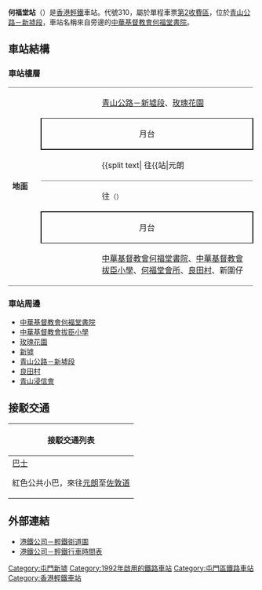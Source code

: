 {{not|何福堂|中華基督教會何福堂書院|中華基督教會何福堂小學}}
{{noteTA
|1=月台}}
{{Infobox station
|name = 何福堂
|eng_name = Hoh Fuk Tong
|linecolour={{輕鐵顏色|614}}
|linecolour2={{輕鐵顏色|614P}}
|image = LRT Hoh Fuk Tong Stop part ten in March 2021.jpg
|caption = 從新墟橋俯瞰何福堂站
|borough = {{HKG}}[[新界|新界]][[屯門區|屯門區]]
|address = [[青山公路#新墟段|青山公路－新墟段]][[中華基督教會香港區會#學校列表|中華基督教會拔臣小學]]對出
|coordinates = {{Coord|22|23|51.36|N|113|58|40.4|E|display=it|type:railwaystation}}
|elevation = 
|operator = [[香港鐵路有限公司|香港鐵路有限公司]]
|lines = {{香港輕鐵路綫|614}}{{香港輕鐵路綫|614P}}
|distance = 
|platform = 2個[[側式月台|側式月台]]
|tracks = 2條
|connections = 
|farezone = [[輕鐵第2收費區|第2收費區]]
|structure = 地面車站
|hall = 
|depth = 
|levels = 
|interchange = 
|exits = 
|lift = 
|escalator = 
|shop = 
|architect = 
|architectural_style = 
|colour = 
|status = 使用中
|code = 310
|built = 
|opened = 1992年2月2日
|opening = 
|closed = 
|rebuilt = 
|former = 
|passengers = 
|first = {{collapsible list
 |title = 　
 |
{{香港輕鐵路綫|614}}
:往{{站|元朗||輕鐵}}：05:34
:往{{站|屯門碼頭}}：05:42<br />
{{香港輕鐵路綫|614P}}
:往{{站|兆康||輕鐵}}：05:51
:往{{站|屯門碼頭}}：06:03
}}
|last = {{collapsible list
 |title = 　
 |
{{香港輕鐵路綫|614}}
:往{{站|元朗||輕鐵}}：00:52
:往{{站|屯門碼頭}}：01:00<br />
{{香港輕鐵路綫|614P}}
:往{{站|兆康||輕鐵}}：00:44
:往{{站|屯門碼頭}}：01:09
}}
|adjacent = {{Adjacent stations|system=香港輕鐵
|line1=614|left1=杯渡|right1=新墟
|line2=614P|left2=杯渡|right2=新墟}}
|other_services = 
|route_map = {{Routemap|inline=yes|legend=no|map=
uSTRg\uSTRf~~ ~~{{rmr|Licon=U|{{站|新墟}}}}
uSTR+BSr\uSTR+BSl
uSTR+BSr\uSTR+BSl
uSTRg\uSTRf~~ ~~{{rmr|Licon=D|{{站|杯渡}}}}
}}
}}
'''何福堂站'''（{{lang-en|Hoh Fuk Tong Stop}}）是[[香港|香港]][[香港輕鐵|輕鐵]]車站。代號310，屬於單程車票[[輕鐵第2收費區|第2收費區]]，位於[[青山公路#新墟段|青山公路－新墟段]]，車站名稱來自旁邊的[[中華基督教會何福堂書院|中華基督教會何福堂書院]]。

==車站結構==
===車站樓層===
{|cellspacing=0 cellpadding=3
|-
|style="border-bottom:solid 1px gray;border-top:solid 1px gray;" width=50 rowspan=7 valign=top|'''地面'''
|style="border-top:solid 1px gray;" width=100|{{出}}
|style="border-top:solid 1px gray;" width=300|[[青山公路#新墟段|青山公路－新墟段]]、[[玫瑰花園|玫瑰花園]]
|-
|style="border-top:solid 1px black;border-right:solid 2px black;border-left:solid 2px black;border-bottom:solid 2px black;text-align:center;" colspan=2|月台
|-
|style="border-bottom:solid 1px gray;"|
|style="border-bottom:solid 1px gray;"|{{split text|{{月台編號|LR|1}} {{香港輕鐵路綫|614}} 往{{站|元朗||輕鐵}} {{!}} {{香港輕鐵路綫|614P}} 往{{站|兆康||輕鐵}}<small>（{{站|新墟}}）</small>|{{arrow|R}}}}
|-
|{{arrow|L}}
|{{月台編號|LR|2}} {{香港輕鐵路綫|614}} {{香港輕鐵路綫|614P}} 往{{站|屯門碼頭}}<small>（{{站|杯渡}}）</small>
|-
|style="border-top:solid 2px black;border-right:solid 2px black;border-left:solid 2px black;border-bottom:solid 1px black;text-align:center;" colspan=2 |月台
|-
|style="border-bottom:solid 1px gray;"|{{出}}
|style="border-bottom:solid 1px gray;"|[[中華基督教會何福堂書院|中華基督教會何福堂書院]]、[[中華基督教會香港區會#學校列表|中華基督教會拔臣小學]]、[[何福堂會所|何福堂會所]]、[[良田村_(香港)|良田村]]、新圍仔
|}

===車站周邊===
*[[中華基督教會何福堂書院|中華基督教會何福堂書院]]
*[[中華基督教會香港區會#學校列表|中華基督教會拔臣小學]]
*[[玫瑰花園|玫瑰花園]]
*[[屯門新墟|新墟]]
*[[青山公路#新墟段|青山公路－新墟段]]
*[[良田村_(香港)|良田村]]
*[[香港浸信會聯會|青山浸信會]]

==接駁交通==
{| class="mw-collapsible mw-collapsed wikitable" style="background:white; margin: 0 auto; width: auto;" 
! 接駁交通列表
|-
|
;[[香港巴士|巴士]]
{{九龍新界巴士簡單列表|53|62X|67M|67X|258P|261|267X}}
{{大嶼山巴士簡單列表|A33X}}
{{過海隧道巴士簡單列表|960S}}
;紅色公共小巴，來往[[元朗|元朗]]至[[佐敦道|佐敦道]]
|}

== 外部連結 ==
{{Commonscat|Hoh Fuk Tong Stop}}
* [http://www.mtr.com.hk/archive/ch/services/maps/04.gif 港鐵公司－輕鐵街道圖]{{Wayback|url=http://www.mtr.com.hk/archive/ch/services/maps/04.gif |date=20160304095050 }}
* [http://www.mtr.com.hk/chi/lr_bus/schedule/schedule_index.html 港鐵公司－輕鐵行車時間表]{{Wayback|url=http://www.mtr.com.hk/chi/lr_bus/schedule/schedule_index.html |date=20081029002605 }}

{{香港輕鐵614綫}}
{{香港輕鐵614P綫}}
{{港鐵車站|LRT}}

[[Category:屯門新墟|Category:屯門新墟]]
[[Category:1992年啟用的鐵路車站|Category:1992年啟用的鐵路車站]]
[[Category:屯門區鐵路車站|Category:屯門區鐵路車站]]
[[Category:香港輕鐵車站|Category:香港輕鐵車站]]